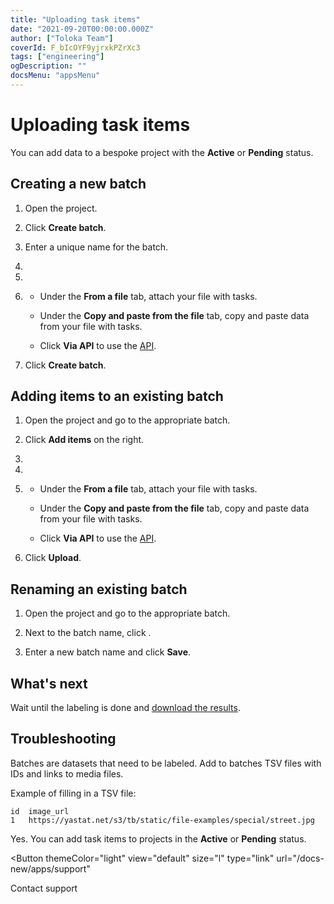 ```yaml
---
title: "Uploading task items"
date: "2021-09-20T00:00:00.000Z"
author: ["Toloka Team"]
coverId: F_bIcOYF9yjrxkPZrXc3
tags: ["engineering"]
ogDescription: ""
docsMenu: "appsMenu"
---
```



# Uploading task items

You can add data to a bespoke project with the **Active** or **Pending** status.

## Creating a new batch

1. Open the project.

1. Click **Create batch**.

1. Enter a unique name for the batch.

1. <TolokaAppsQueue/>

1. <TolokaAppsTemplate/>

1. <TolokaAppsUploadData/>

    - Under the **From a file** tab, attach your file with tasks.

    - Under the **Copy and paste from the file** tab, copy and paste data from your file with tasks.

    - Click **Via API** to use the [API](https://toloka.ai/en/docs/api/).

1. Click **Create batch**.

## Adding items to an existing batch

1. Open the project and go to the appropriate batch.

1. Click **Add items** on the right.

1. <TolokaAppsQueue/>

1. <TolokaAppsTemplate/>

1. <TolokaAppsUploadData/>

    - Under the **From a file** tab, attach your file with tasks.

    - Under the **Copy and paste from the file** tab, copy and paste data from your file with tasks.

    - Click **Via API** to use the [API](https://toloka.ai/en/docs/api/).

1. Click **Upload**.


## Renaming an existing batch

1. Open the project and go to the appropriate batch.

1. Next to the batch name, click <EditIcon />.

1. Enter a new batch name and click **Save**.

## What's next

Wait until the labeling is done and [download the results](/docs-new/apps/download-results).

## Troubleshooting

<Cut title="What should I add to a batch?">

Batches are datasets that need to be labeled. Add to batches TSV files with IDs and links to media files.

Example of filling in a TSV file:

```plaintext
id  image_url
1   https://yastat.net/s3/tb/static/file-examples/special/street.jpg
```

</Cut>

<Cut title="My project is being moderated. Can I add task items to it?">

Yes. You can add task items to projects in the **Active** or **Pending** status.

</Cut>

<Button
  themeColor="light"
  view="default"
  size="l"
  type="link"
  url="/docs-new/apps/support"
>
  Contact support
</Button>
